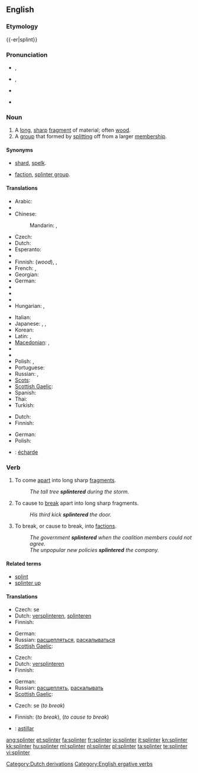 {{was wotd|2009|February|1}}
==English==
{{wikipedia|dab=splinter}}

===Etymology===
{{-er|splint}}

===Pronunciation===
* {{a|UK}} {{IPA|/ˈsplɪn.tə/}}, {{SAMPA|/"splIn.t@/}}
* {{a|US}} {{IPA|/ˈsplɪn.tɚ/}}, {{SAMPA|"splIn.t@`/}}
*: {{audio|en-us-splinter.ogg|Audio (US)}}
* {{a|Southern US}} {{IPA|/ˈsplɪn.ɚ/}}
* {{rhymes|ɪntə(r)}}

===Noun===
{{en-noun}}

# A [[long]], [[sharp]] [[fragment]] of material; often [[wood]].
# A [[group]] that formed by [[split]]ting off from a larger [[membership]].

====Synonyms====
* {{sense|long sharp fragment}} [[shard]], [[spelk]].
* {{sense|group formed by splitting}} [[faction]], [[splinter group]].

====Translations====
{{trans-top|long, sharp fragment of material; often wood}}
* Arabic: {{t|ar|شظية|f|tr=shaZíyya}}
* {{trreq|Armenian}}
* Chinese:
*: Mandarin: {{t|cmn|碎片|tr=suìpiàn|sc=Hani}},  {{t-|cmn|刺|tr=cì|sc=Hani}}
* Czech: {{t-|cs|tříska|f}}
* Dutch: {{t+|nl|splinter}}
* Esperanto: {{t-|eo|splito|xs=Esperanto}}
* {{trreq|Estonian}}
* Finnish: {{t-|fi|säle}} (''wood''), {{t+|fi|sirpale}}, {{t-|fi|pirstale}}
* French: {{t+|fr|éclat|m}},  {{t+|fr|esquille|f}}
* Georgian: {{t-|ka|კვარი|tr=kvari|sc=Geor|xs=Georgian}}
* German: {{t+|de|Splitter|m}}
* {{trreq|Greek}}
* {{trreq|Hebrew}}
* {{trreq|Hindi}}
* Hungarian: {{t|hu|forgács}}, {{t+|hu|szálka}}
{{trans-mid}}
* Italian: {{t-|it|scheggia|f}}
* Japanese: {{t-|ja|破片|tr=はへん, hahen}},  {{t+|ja|刺}},  {{t|ja|とげ|tr=doke}}
* Korean: {{t|ko|나무 조각|tr=namu jogak|sc=Hang}}
* Latin: {{t-|la|assula|f}}, {{t|la|schidia|f}}
* [[Macedonian]]: {{t-|mk|спица|f|tr=spíca}},  {{t|mk|деланка|f|tr=délanka}}
* {{trreq|Old English}}
* {{trreq|Persian}}
* Polish: {{t|pl|odłamek|m}}, {{t|pl|drzazga|f}}
* Portuguese: {{t|pt|farpa|f}}
* Russian: {{t|ru|щепка|f|tr=ščépka}}, {{t+|ru|заноза|f|tr=zanóza}}
* [[Scots]]: {{tø|sco|spail|xs=Scots}}
* [[Scottish Gaelic]]: {{t-|gd|spealg|f|xs=Scottish Gaelic}}
* Spanish: {{t-|es|astilla|f}}
* Thai: {{t|th|เสี้ยน|tr=sîan}}
* Turkish: {{t|tr|kıymık}}
{{trans-bottom}}

{{trans-top|a group that formed by splitting off from a larger membership}}
* Dutch: {{t|nl|splintergroep}}
* Finnish: {{t|fi|sirpaleryhmä}}
{{trans-mid}}
* German: {{t|de|Splittergruppe|f}}
* Polish: {{t|pl|odłam|m}}
{{trans-bottom}}

{{checktrans-top}}
* {{ttbc|French}}: [[écharde]] {{m}}
{{trans-bottom}}

===Verb===
{{en-verb}}

# {{intransitive}} To come [[apart]] into long sharp [[fragment]]s.
#: ''The tall tree '''splintered''' during the storm.''
# {{transitive}} To cause to [[break]] apart into long sharp fragments.
#: ''His third kick '''splintered''' the door.''
# {{figurative|of a group}} To break, or cause to break, into [[faction]]s.
#: ''The government '''splintered''' when the coalition members could not agree.''
#: ''The unpopular new policies '''splintered''' the company.''

====Related terms====
* [[splint]]
* [[splinter up]]

====Translations====
{{trans-top|to come apart into splinters}}
* Czech: {{t-|cs|štěpit}} se
* Dutch: [[versplinteren]], [[splinteren]]
* Finnish: {{t+|fi|hajota}} {{t-|fi|säle|alt=säleiksi}}
{{trans-mid}}
* German: {{t-|de|zersplittern}}
* Russian: [[расщепляться]], [[раскалываться]]
* [[Scottish Gaelic]]: {{t-|gd|spealg|xs=Scottish Gaelic}}
{{trans-bottom}}

{{trans-top|to cause to break apart into splinters}}
* Czech: {{t-|cs|štípat}}
* Dutch: [[versplinteren]]
* Finnish: {{t+|fi|hajottaa}}
{{trans-mid}}
* German: {{t-|de|zersplittern}}
* Russian: [[расщеплять]], [[раскалывать]]
* [[Scottish Gaelic]]: {{t-|gd|spealg|xs=Scottish Gaelic}}
{{trans-bottom}}

{{trans-top|to break or cause to break into factions}}
* Czech: {{t-|cs|odštěpit}} se (''to break'')
{{trans-mid}}
* Finnish: {{t+|fi|hajota}} (''to break''), {{t+|fi|hajottaa}} (''to cause to break'')
{{trans-bottom}}

{{checktrans-top}}
* {{ttbc|Spanish}}: [[astillar]]
{{trans-bottom}}

[[Category:Dutch derivations]]
[[Category:English ergative verbs]]

[[ang:splinter]]
[[et:splinter]]
[[fa:splinter]]
[[fr:splinter]]
[[io:splinter]]
[[it:splinter]]
[[kn:splinter]]
[[kk:splinter]]
[[hu:splinter]]
[[ml:splinter]]
[[nl:splinter]]
[[pl:splinter]]
[[ta:splinter]]
[[te:splinter]]
[[vi:splinter]]
